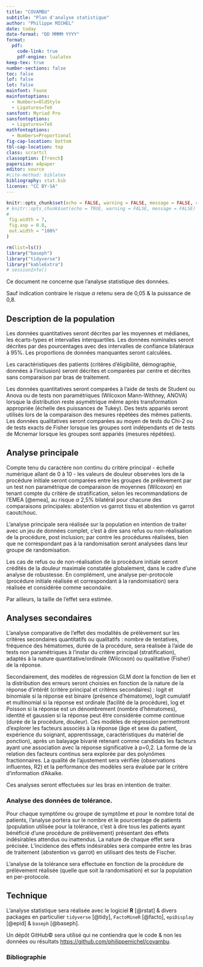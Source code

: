 ```yaml
---
title: "COVAMBU"
subtitle: "Plan d'analyse statistique"
author: "Philippe MICHEL"
date: today
date-format: "DD MMMM YYYY"
format: 
  pdf:
    code-link: true
    pdf-engine: lualatex
keep-tex: true
number-sections: false
toc: false
lof: false
lot: false
mainfont: Faune
mainfontoptions:
  - Numbers=OldStyle
  - Ligatures=TeX
sansfont: Myriad Pro
sansfontoptions:
  - Ligatures=TeX
mathfontoptions: 
  - Numbers=Proportional
fig-cap-location: bottom
tbl-cap-location: top
class: scrartcl
classoption: [french]
papersize: a4paper
editor: source
#cite-method: biblatex
bibliography: stat.bib
license: "CC BY-SA"
---
```


```r
knitr::opts_chunk$set(echo = FALSE, warning = FALSE, message = FALSE, cache = FALSE,
# knitr::opts_chunk$set(echo = TRUE, warning = FALSE, message = FALSE)
#
 fig.width = 7,
 fig.asp = 0.8,
 out.width = "100%"
)
```

```r
rm(list=ls())
library("baseph")
library("tidyverse")
library("kableExtra")
# sessionInfo()
```

Ce document ne concerne que l'analyse statistique des données.

Sauf indication contraire le risque $\alpha$ retenu sera de 0,05 & la puissance de 0,8.



## Description de la population


Les  données  quantitatives  seront  décrites  par  les  moyennes  et  médianes,  les  écarts-types  et  intervalles interquartiles. Les données nominales seront décrites par des pourcentages avec des intervalles de confiance bilatéraux à 95%. Les proportions de données manquantes seront calculées.

Les caractéristiques des patients (critères d’éligibilité, démographie, données à l’inclusion) seront décrites et comparées par centre et décrites sans comparaison par bras de traitement.

Les  données  quantitatives  seront  comparées  à  l'aide  de  tests de  Student  ou  Anova  ou  de  tests  non paramétriques  (Wilcoxon  Mann-Withney, ANOVA)  lorsque  la  distribution  reste  asymétrique  même après transformation appropriée (échelle des puissances de Tukey). Des tests appariés seront utilisés lors de la  comparaison  des  mesures  répétées  des  mêmes  patients.  Les  données  qualitatives  seront  comparées  au moyen  de  tests  du  Chi-2  ou  de  tests  exacts  de  Fisher  lorsque  les  groupes  sont  indépendants  et  de  tests  de Mcnemar lorsque les groupes sont appariés (mesures répétées).

## Analyse principale

Compte tenu du caractère non continu du critère principal - échelle numérique allant de 0 à 10 - les valeurs de douleur observées lors de la procédure initiale seront comparées entre les groupes de prélèvement par un test non paramétrique de comparaison de moyennes (Wilcoxon) en tenant compte du critère de stratification, selon  les  recommandations  de  l’EMEA [@emea],  au  risque  $\alpha$  2,5%  bilatéral  pour  chacune  des  comparaisons principales: abstention vs garrot tissu et abstention vs garrot caoutchouc. 

L’analyse principale sera réalisée sur la population en intention de traiter avec un jeu de données complet, c’est à dire sans refus ou non-réalisation  de  la  procédure,  post inclusion; par  contre  les  procédures  réalisées,  bien  que  ne  correspondant  pas  à  la  randomisation  seront analysées dans leur groupe de randomisation.

Les  cas  de  refus  ou  de  non-réalisation  de  la  procédure  initiale  seront  crédités  de  la  douleur  maximale constatée globalement, dans le cadre d’une analyse de robustesse. En complément, une analyse per-protocole (procédure  initiale  réalisée  et  correspondant  à  la  randomisation)  sera  réalisée et  considérée  comme secondaire. 

Par ailleurs, la taille de l’effet sera estimée.

## Analyses secondaires

L'analyse  comparative  de  l'effet  des  modalités  de  prélèvement  sur  les  critères  secondaires  quantitatifs  ou qualitatifs : nombre de tentatives, fréquence des hématomes, durée de la procédure, sera réalisée à l'aide de tests non paramétriques à l’instar du critère principal (stratification), adaptés à la nature quantitative/ordinale (Wilcoxon) ou qualitative (Fisher) de la réponse.

Secondairement, des modèles de régression GLM dont la fonction de lien et la distribution des erreurs seront choisies en fonction de la nature de la réponse d’intérêt (critère principal et critères secondaires) : logit et binomiale si la réponse est binaire (présence d’hématome), logit cumulatif et multinomial si la réponse est ordinale (facilité de la procédure), log et Poisson si la réponse est un dénombrement (nombre d’hématomes), identité et gaussien si la réponse peut être considérée comme continue (durée de la procédure, douleur). Ces modèles  de  régression  permettront  d’explorer  les  facteurs  associés  à  la  réponse (âge  et  sexe  du  patient, expérience  du  soignant,  apprentissage,  caractéristiques  du  matériel  de  ponction),  après  un  balayage  bivarié retenant comme candidats les facteurs ayant une association avec la réponse significative à p=0,2. La forme de la relation des facteurs continus sera explorée par des polynômes fractionnaires. La qualité de l'ajustement sera  vérifiée  (observations  influentes,  R2)  et  la  performance  des  modèles  sera  évaluée  par  le  critère d'information d'Akaike.

Ces analyses seront effectuées sur les bras en intention de traiter.

### Analyse des données de tolérance. 

Pour chaque symptôme ou groupe de symptôme et pour le nombre total de patients, l’analyse portera sur le nombre et le pourcentage de patients (population utilisée pour la tolérance, c’est à dire tous les patients ayant bénéficié  d’une  procédure  de  prélèvement)  présentant  des  effets  indésirables  attendus  ou  inattendus.  La nature de chaque effet sera précisée. L’incidence des effets indésirables sera comparée entre les bras de traitement (abstention vs garrot) en utilisant des tests de Fischer. 

L’analyse de la tolérance sera effectuée en fonction de la procédure de prélèvement réalisée (quelle que soit la randomisation) et sur la population en per-protocole.

## Technique {.appendix}

L'analyse statistique sera réalisée avec le logiciel **R** [@rstat] & divers packages en particulier `tidyverse` [@tidy], `FactoMineR` [@facto], `epiDisplay` [@epid]  & `baseph` [@baseph]. 

Un dépôt GitHub© sera utilisé qui ne contiendra que le code & non les données ou résultats <https://github.com/philippemichel/covambu>.

### Bibliographie
